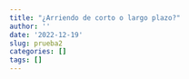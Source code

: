 ```yaml
---
title: "¿Arriendo de corto o largo plazo?"
author: ''
date: '2022-12-19'
slug: prueba2
categories: []
tags: []
---
```

